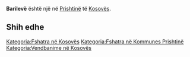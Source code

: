 {{Fshat në 
 | Emri                = Barilevë
 | EmriAlt                = 
 | NAME_SHORT_FORM=      
 | NAME_GENERIC=      
 | NAME_SORT_NAME_RO=      BARILEVE
 | FULL_NAME_RO = Barilevë
 | FULL_NAME_ND_RO=Barileve
 | SORT_NAME_RG=BARILEVE
 | FULL_NAME_RG=Barilevë
 | FULL_NAME_ND_RG=Barileve
 | SRP_NAME_SHORT_FORM=      
 | SRP_NAME_GENERIC=      
 | SRP_NAME_SORT_NAME_RO=      
 | SRP_FULL_NAME_RO = 
 | SRP_FULL_NAME_ND_RO=
 | SRP_SORT_NAME_RG=
 | SRP_FULL_NAME_RG=
 | SRP_FULL_NAME_ND_RG=
 | Emri (Rasa dhanore) = 
 | Figura              = 
 | Shteti              = Kosovo
 | Komuna              = Prishtinë
 | Kodi postar         = 
 | Sipërfaqja          = 

 | Popullsia           = 

 | Regj. i popullsisë  = 
 | Dend. e popullsisë  = 
 | Faqja zyrtare       = 
 <!--- Koordinatat ----> 
 | Gjerësia            = 42.755264
 | Gjatësia            = 21.126266
 | Lartësia            = 
}}
'''Barilevë''' është një [[]] në [[Prishtinë]] të [[Kosovës]].

<!-- == Gjeografia == -->
<!-- == Historia == -->
<!-- == Demografia == -->
== Shih edhe ==
{{Komuna Prishtinë}}
{{Kosovo-Administrata-Cung}}

[[Kategoria:Fshatra në Kosovës]]
[[Kategoria:Fshatra në Kommunes Prishtinë]]
[[Kategoria:Vendbanime në Kosovës]]
